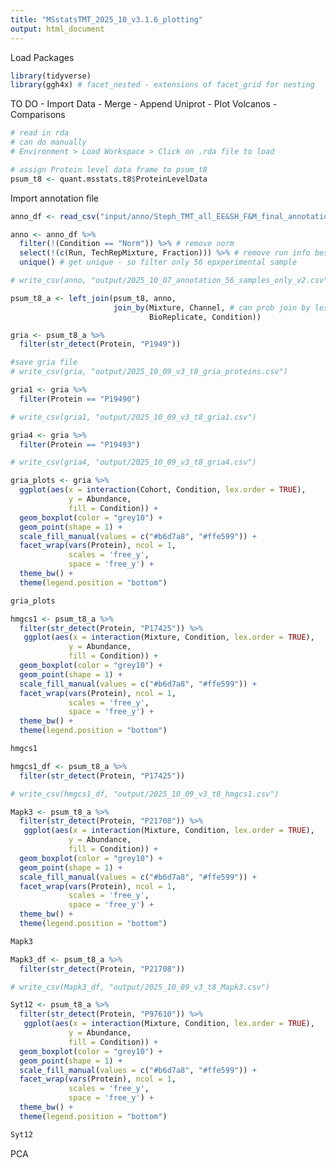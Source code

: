 ```yaml
---
title: "MSstatsTMT_2025_10_v3.1.6_plotting"
output: html_document
---
```


Load Packages

```r
library(tidyverse)
library(ggh4x) # facet_nested - extensions of facet_grid for nesting
```

TO DO - Import Data - Merge - Append Uniprot - Plot Volcanos - Comparisons

```r
# read in rda 
# can do manually 
# Environment > Load Workspace > Click on .rda file to load

# assign Protein level data frame to psum_t8 
psum_t8 <- quant.msstats.t8$ProteinLevelData
```

Import annotation file

```r
anno_df <- read_csv("input/anno/Steph_TMT_all_EE&SH_F&M_final_annotation_file_v2_2025_08.csv")
```

```r
anno <- anno_df %>%
  filter(!(Condition == "Norm")) %>% # remove norm 
  select(!(c(Run, TechRepMixture, Fraction))) %>% # remove run info besides mixture
  unique() # get unique - so filter only 56 epxperimental sample
```

```r
# write_csv(anno, "output/2025_10_07_annotation_56_samples_only_v2.csv")
```

```r
psum_t8_a <- left_join(psum_t8, anno, 
                       join_by(Mixture, Channel, # can prob join by less
                               BioReplicate, Condition))
```

```r
gria <- psum_t8_a %>%
  filter(str_detect(Protein, "P1949")) 
```

```r
#save gria file
# write_csv(gria, "output/2025_10_09_v3_t8_gria_proteins.csv")
```

```r
gria1 <- gria %>%
  filter(Protein == "P19490")

# write_csv(gria1, "output/2025_10_09_v3_t8_gria1.csv")
```

```r
gria4 <- gria %>%
  filter(Protein == "P19493")

# write_csv(gria4, "output/2025_10_09_v3_t8_gria4.csv")
```

```r
gria_plots <- gria %>%
  ggplot(aes(x = interaction(Cohort, Condition, lex.order = TRUE), 
             y = Abundance,
             fill = Condition)) +
  geom_boxplot(color = "grey10") +
  geom_point(shape = 1) +
  scale_fill_manual(values = c("#b6d7a8", "#ffe599")) +
  facet_wrap(vars(Protein), ncol = 1,
             scales = 'free_y',
             space = 'free_y') +
  theme_bw() +
  theme(legend.position = "bottom")

gria_plots

```

```r
hmgcs1 <- psum_t8_a %>%
  filter(str_detect(Protein, "P17425")) %>%
   ggplot(aes(x = interaction(Mixture, Condition, lex.order = TRUE), 
             y = Abundance,
             fill = Condition)) +
  geom_boxplot(color = "grey10") +
  geom_point(shape = 1) +
  scale_fill_manual(values = c("#b6d7a8", "#ffe599")) +
  facet_wrap(vars(Protein), ncol = 1,
             scales = 'free_y',
             space = 'free_y') +
  theme_bw() +
  theme(legend.position = "bottom")

hmgcs1
```

```r
hmgcs1_df <- psum_t8_a %>%
  filter(str_detect(Protein, "P17425")) 

# write_csv(hmgcs1_df, "output/2025_10_09_v3_t8_hmgcs1.csv")
```

```r
Mapk3 <- psum_t8_a %>%
  filter(str_detect(Protein, "P21708")) %>%
   ggplot(aes(x = interaction(Mixture, Condition, lex.order = TRUE), 
             y = Abundance,
             fill = Condition)) +
  geom_boxplot(color = "grey10") +
  geom_point(shape = 1) +
  scale_fill_manual(values = c("#b6d7a8", "#ffe599")) +
  facet_wrap(vars(Protein), ncol = 1,
             scales = 'free_y',
             space = 'free_y') +
  theme_bw() +
  theme(legend.position = "bottom")

Mapk3
```

```r
Mapk3_df <- psum_t8_a %>%
  filter(str_detect(Protein, "P21708")) 

# write_csv(Mapk3_df, "output/2025_10_09_v3_t8_Mapk3.csv")
```

```r
Syt12 <- psum_t8_a %>%
  filter(str_detect(Protein, "P97610")) %>%
   ggplot(aes(x = interaction(Mixture, Condition, lex.order = TRUE), 
             y = Abundance,
             fill = Condition)) +
  geom_boxplot(color = "grey10") +
  geom_point(shape = 1) +
  scale_fill_manual(values = c("#b6d7a8", "#ffe599")) +
  facet_wrap(vars(Protein), ncol = 1,
             scales = 'free_y',
             space = 'free_y') +
  theme_bw() +
  theme(legend.position = "bottom")

Syt12
```

PCA

```r

```
